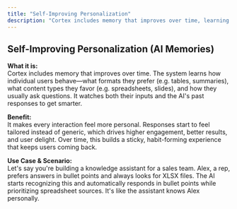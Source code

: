 ```yaml
---
title: "Self-Improving Personalization"
description: "Cortex includes memory that improves over time, learning user preferences for formats, content types, and question styles to create personalized, habit-forming experiences."
---
```


## Self-Improving Personalization (AI Memories)

**What it is:**  
Cortex includes memory that improves over time. The system learns how individual users behave—what formats they prefer (e.g. tables, summaries), what content types they favor (e.g. spreadsheets, slides), and how they usually ask questions. It watches both their inputs and the AI's past responses to get smarter.

**Benefit:**  
It makes every interaction feel more personal. Responses start to feel tailored instead of generic, which drives higher engagement, better results, and user delight. Over time, this builds a sticky, habit-forming experience that keeps users coming back.

**Use Case & Scenario:**  
Let's say you're building a knowledge assistant for a sales team. Alex, a rep, prefers answers in bullet points and always looks for XLSX files. The AI starts recognizing this and automatically responds in bullet points while prioritizing spreadsheet sources. It's like the assistant knows Alex personally.
